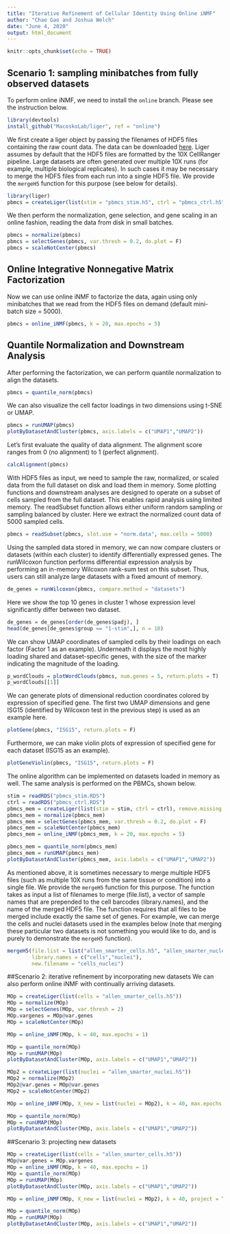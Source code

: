 ```yaml
---
title: "Iterative Refinement of Cellular Identity Using Online iNMF"
author: "Chao Gao and Joshua Welch"
date: "June 4, 2020"
output: html_document
---
```


```r
knitr::opts_chunk$set(echo = TRUE)
```

## Scenario 1: sampling minibatches from fully observed datasets
To perform online iNMF, we need to install the `online` branch. Please see the instruction below.
```r
library(devtools)
install_github("MacoskoLab/liger", ref = "online")
```

We first create a liger object by passing the filenames of HDF5 files containing the raw count data. The data can be downloaded [here](https://umich.box.com/s/m5cojytshxvk44pc4kki6clh6c9sv7ai). Liger assumes by default that the HDF5 files are formatted by the 10X CellRanger pipeline. Large datasets are often generated over multiple 10X runs (for example, multiple biological replicates). In such cases it may be necessary to merge the HDF5 files from each run into a single HDF5 file. We provide the `mergeH5` function for this purpose (see below for details).

```r
library(liger)
pbmcs = createLiger(list(stim = "pbmcs_stim.h5", ctrl = "pbmcs_ctrl.h5"))
```

We then perform the normalization, gene selection, and gene scaling in an online fashion, reading the data from disk in small batches.
```r
pbmcs = normalize(pbmcs)
pbmcs = selectGenes(pbmcs, var.thresh = 0.2, do.plot = F)
pbmcs = scaleNotCenter(pbmcs)
```
## Online Integrative Nonnegative Matrix Factorization
Now we can use online iNMF to factorize the data, again using only minibatches that we read from the HDF5 files on demand (default mini-batch size = 5000).
```r
pbmcs = online_iNMF(pbmcs, k = 20, max.epochs = 5)
```
## Quantile Normalization and Downstream Analysis
After performing the factorization, we can perform quantile normalization to align the datasets.
```r
pbmcs = quantile_norm(pbmcs)
```

We can also visualize the cell factor loadings in two dimensions using t-SNE or UMAP.
```r
pbmcs = runUMAP(pbmcs)
plotByDatasetAndCluster(pbmcs, axis.labels = c("UMAP1","UMAP2"))
```

Let's first evaluate the quality of data alignment. The alignment score ranges from 0 (no alignment) to 1 (perfect alignment).
```r
calcAlignment(pbmcs)
```

With HDF5 files as input, we need to sample the raw, normalized, or scaled data from the full dataset on disk and load them in memory. Some plotting functions and downstream analyses are designed to operate on a subset of cells sampled from the full dataset. This enables rapid analysis using limited memory. The readSubset function allows either uniform random sampling or sampling balanced by cluster. Here we extract the normalized count data of 5000 sampled cells.
```r
pbmcs = readSubset(pbmcs, slot.use = "norm.data", max.cells = 5000)
```

Using the sampled data stored in memory, we can now compare clusters or datasets (within each cluster) to identify differentially expressed genes. The runWilcoxon function
performs differential expression analysis by performing an in-memory Wilcoxon rank-sum test on this subset. Thus, users can still analyze large datasets with a fixed amount of memory.
```r
de_genes = runWilcoxon(pbmcs, compare.method = "datasets")
```

Here we show the top 10 genes in cluster 1 whose expression level significantly differ between two dataset.
```r
de_genes = de_genes[order(de_genes$padj), ]
head(de_genes[de_genes$group == "1-stim",], n = 10)
```

We can show UMAP coordinates of sampled cells by their loadings on each factor (Factor 1 as an example). Underneath it displays the
most highly loading shared and dataset-specific genes, with the size of the marker indicating the magnitude of the loading.
```r
p_wordClouds = plotWordClouds(pbmcs, num.genes = 5, return.plots = T)
p_wordClouds[[1]]
```

We can generate plots of dimensional reduction coordinates colored by expression of specified gene. The first two UMAP dimensions and gene ISG15 (identified by Wilcoxon test in the previous step) is used as an example here.
```r
plotGene(pbmcs, "ISG15", return.plots = F)
```

Furthermore, we can make violin plots of expression of specified gene for each dataset (ISG15 as an example).
```r
plotGeneViolin(pbmcs, "ISG15", return.plots = F)
```

The online algorithm can be implemented on datasets loaded in memory as well. The same analysis is performed on the PBMCs, shown below.  
```r
stim = readRDS("pbmcs_stim.RDS")
ctrl = readRDS("pbmcs_ctrl.RDS")
pbmcs_mem = createLiger(list(stim = stim, ctrl = ctrl), remove.missing = F)
pbmcs_mem = normalize(pbmcs_mem)
pbmcs_mem = selectGenes(pbmcs_mem, var.thresh = 0.2, do.plot = F)
pbmcs_mem = scaleNotCenter(pbmcs_mem)
pbmcs_mem = online_iNMF(pbmcs_mem, k = 20, max.epochs = 5)
```

```r
pbmcs_mem = quantile_norm(pbmcs_mem)
pbmcs_mem = runUMAP(pbmcs_mem)
plotByDatasetAndCluster(pbmcs_mem, axis.labels = c("UMAP1","UMAP2"))
```

As mentioned above, it is sometimes necessary to merge multiple HDF5 files (such as multiple 10X runs from the same tissue or condition) into a single file. We provide the `mergeH5` function for this purpose. The function takes as input a list of filenames to merge (file.list), a vector of sample names that are prepended to the cell barcodes (library.names), and the name of the merged HDF5 file. The function requires that all files to be merged include exactly the same set of genes. For example, we can merge the cells and nuclei datasets used in the examples below (note that merging these particular two datasets is not something you would like to do, and is purely to demonstrate the `mergeH5` function).
```r
mergeH5(file.list = list("allen_smarter_cells.h5", "allen_smarter_nuclei.h5"), 
        library.names = c("cells","nuclei"),
        new.filename = "cells_nuclei")
```

##Scenario 2: iterative refinement by incorporating new datasets
We can also perform online iNMF with continually arriving datasets.
```r
MOp = createLiger(list(cells = "allen_smarter_cells.h5"))
MOp = normalize(MOp)
MOp = selectGenes(MOp, var.thresh = 2)
MOp.vargenes = MOp@var.genes
MOp = scaleNotCenter(MOp)
```

```r
MOp = online_iNMF(MOp, k = 40, max.epochs = 1)
```

```r
MOp = quantile_norm(MOp)
MOp = runUMAP(MOp)
plotByDatasetAndCluster(MOp, axis.labels = c("UMAP1","UMAP2"))
```

```r
MOp2 = createLiger(list(nuclei = "allen_smarter_nuclei.h5"))
MOp2 = normalize(MOp2)
MOp2@var.genes = MOp@var.genes
MOp2 = scaleNotCenter(MOp2)
```

```r
MOp = online_iNMF(MOp, X_new = list(nuclei = MOp2), k = 40, max.epochs = 1)
```

```r
MOp = quantile_norm(MOp)
MOp = runUMAP(MOp)
plotByDatasetAndCluster(MOp, axis.labels = c("UMAP1","UMAP2"))
```

##Scenario 3: projecting new datasets
```r
MOp = createLiger(list(cells = "allen_smarter_cells.h5"))
MOp@var.genes = MOp.vargenes
MOp = online_iNMF(MOp, k = 40, max.epochs = 1)
MOp = quantile_norm(MOp)
MOp = runUMAP(MOp)
plotByDatasetAndCluster(MOp, axis.labels = c("UMAP1","UMAP2"))
```

```r
MOp = online_iNMF(MOp, X_new = list(nuclei = MOp2), k = 40, project = TRUE)
```

```r
MOp = quantile_norm(MOp)
MOp = runUMAP(MOp)
plotByDatasetAndCluster(MOp, axis.labels = c("UMAP1","UMAP2"))
```








